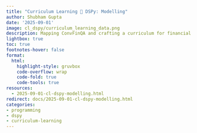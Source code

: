 ```yaml
---
title: "Curriculum Learning 🤝 DSPy: Modelling"
author: Shubham Gupta
date: '2025-09-01'
image: cl_dspy/curriculum_learning_data.png
description: Mapping ConvFinQA and crafting a curriculum for financial QA
lightbox: true
toc: true
footnotes-hover: false
format:
  html:
    highlight-style: gruvbox
    code-overflow: wrap
    code-fold: true
    code-tools: true
resources:
  - 2025-09-01-cl-dspy-modelling.html 
redirect: docs/2025-09-01-cl-dspy-modelling.html
categories:
- programming
- dspy
- curriculum-learning
---
```

